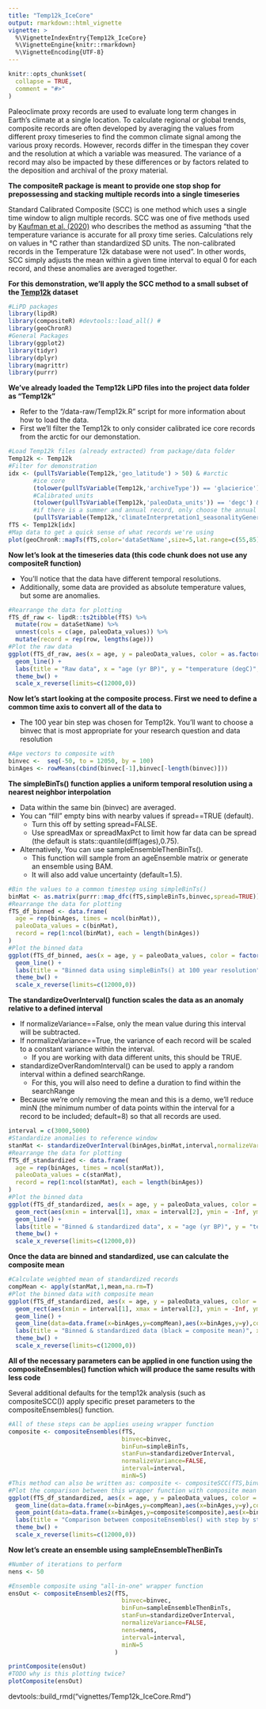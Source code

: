 ```yaml
---
title: "Temp12k_IceCore"
output: rmarkdown::html_vignette
vignette: >
  %\VignetteIndexEntry{Temp12k_IceCore}
  %\VignetteEngine{knitr::rmarkdown}
  %\VignetteEncoding{UTF-8}
---
```


```r
knitr::opts_chunk$set(
  collapse = TRUE,
  comment = "#>"
)
```

Paleoclimate proxy records are used to evaluate long term changes in Earth's climate at a single location. To calculate regional or global trends, composite records are often developed by averaging the values from different proxy timeseries to find the common climate signal among the various proxy records. However, records differ in the timespan they cover and the resolution at which a variable was measured. The variance of a record may also be impacted by these differences or by factors related to the deposition and archival of the proxy material. 

**The compositeR package is meant to provide one stop shop for prepossessing and stacking multiple records into a single timeseries** 

Standard Calibrated Composite (SCC) is one method which uses a single time window to align multiple records. SCC was one of five methods used by [Kaufman et al. (2020)](https://doi.org/10.1038/s41597-020-0530-7) who describes the method as assuming "that the temperature variance is accurate for all proxy time series. Calculations rely on values in °C rather than standardized SD units. The non-calibrated records in the Temperature 12k database were not used". In other words, SCC simply adjusts the mean within a given time interval to equal 0 for each record, and these anomalies are averaged together. 

**For this demonstration, we'll apply the SCC method to a small subset of the [Temp12k](https://lipdverse.org/project/temp12k/) dataset**

```r
#LiPD packages
library(lipdR)
library(compositeR) #devtools::load_all() #
library(geoChronR)
#General Packages
library(ggplot2)
library(tidyr)
library(dplyr)
library(magrittr)
library(purrr)
```

**We've already loaded the Temp12k LiPD files into the project data folder as "Temp12k"**

- Refer to the "/data-raw/Temp12k.R" script for more information about how to load the data.
- First we'll filter the Temp12k to only consider calibrated ice core records from the arctic for our demonstation.

```r
#Load Temp12k files (already extracted) from package/data folder
Temp12k <- Temp12k
#Filter for demonstration
idx <- (pullTsVariable(Temp12k,'geo_latitude') > 50) & #arctic
       #ice core
       (tolower(pullTsVariable(Temp12k,'archiveType')) == 'glacierice') &  
       #Calibrated units
       (tolower(pullTsVariable(Temp12k,'paleoData_units')) == 'degc') & 
       #if there is a summer and annual record, only choose the annual (the summer will be labeled as summer+)
       (pullTsVariable(Temp12k,'climateInterpretation1_seasonalityGeneral') %in% c('annual','summeronly','winteronly')) 
fTS <- Temp12k[idx]
#Map data to get a quick sense of what records we're using
plot(geoChronR::mapTs(fTS,color='dataSetName',size=5,lat.range=c(55,85),lon.range=c(-90,-20)))
```

**Now let's look at the timeseries data (this code chunk does not use any compositeR function)**

- You'll notice that the data have different temporal resolutions. 
- Additionally, some data are provided as absolute temperature values, but some are anomalies.

```r
#Rearrange the data for plotting
fTS_df_raw <- lipdR::ts2tibble(fTS) %>%
  mutate(row = dataSetName) %>%
  unnest(cols = c(age, paleoData_values)) %>%
  mutate(record = rep(row, lengths(age)))
#Plot the raw data
ggplot(fTS_df_raw, aes(x = age, y = paleoData_values, color = as.factor(record))) +
  geom_line() +
  labs(title = "Raw data", x = "age (yr BP)", y = "temperature (degC)", color = "record") +
  theme_bw() +
  scale_x_reverse(limits=c(12000,0))
```

**Now let's start looking at the composite process. First we need to define a common time axis to convert all of the data to**

- The 100 year bin step was chosen for Temp12k. You'll want to choose a binvec that is most appropriate for your research question and data resolution

```r
#Age vectors to composite with
binvec <-  seq(-50, to = 12050, by = 100)
binAges <- rowMeans(cbind(binvec[-1],binvec[-length(binvec)]))
```

**The simpleBinTs() function applies a uniform temporal resolution using a nearest neighbor interpolation**

- Data within the same bin (binvec) are averaged. 
- You can "fill" empty bins with nearby values if spread==TRUE (default). 
  - Turn this off by setting spread=FALSE.  
  - Use spreadMax or spreadMaxPct to limit how far data can be spread (the default is stats::quantile(diff(ages),0.75).
- Alternatively, You can use sampleEnsembleThenBinTs().
  - This function will sample from an ageEnsemble matrix or generate an ensemble using BAM. 
  - It will also add value uncertainty (default=1.5).

```r
#Bin the values to a common timestep using simpleBinTs()
binMat <- as.matrix(purrr::map_dfc(fTS,simpleBinTs,binvec,spread=TRUE))
#Rearrange the data for plotting
fTS_df_binned <- data.frame(
  age = rep(binAges, times = ncol(binMat)),
  paleoData_values = c(binMat),
  record = rep(1:ncol(binMat), each = length(binAges))
)
#Plot the binned data
ggplot(fTS_df_binned, aes(x = age, y = paleoData_values, color = factor(record))) +
  geom_line() +
  labs(title = "Binned data using simpleBinTs() at 100 year resolution", x = "age (yr BP)", y = "temperature (degC)", color = "record") +
  theme_bw() +
  scale_x_reverse(limits=c(12000,0))
```

**The standardizeOverInterval() function scales the data as an anomaly relative to a defined interval**

- If normalizeVariance==False, only the mean value during this interval will be subtracted. 
- If normalizeVariance==True, the variance of each record will be scaled to a constant variance within the interval. 
  - If you are working with data different units, this should be TRUE.
- standardizeOverRandomInterval() can be used to apply a random interval within a defined searchRange.
  - For this, you will also need to define a duration to find within the searchRange
- Because we're only removing the mean and this is a demo, we'll reduce minN (the minimum number of data points within the interval for a record to be included; default=8) so that all records are used.

```r
interval = c(3000,5000)
#Standardize anomalies to reference window
stanMat <- standardizeOverInterval(binAges,binMat,interval,normalizeVariance=FALSE,minN=5)
#Rearrange the data for plotting
fTS_df_standardized <- data.frame(
  age = rep(binAges, times = ncol(stanMat)),
  paleoData_values = c(stanMat),
  record = rep(1:ncol(stanMat), each = length(binAges))
)
#Plot the binned data
ggplot(fTS_df_standardized, aes(x = age, y = paleoData_values, color = factor(record))) +
  geom_rect(aes(xmin = interval[1], xmax = interval[2], ymin = -Inf, ymax = Inf), alpha = 0.01, fill="lightgrey", inherit.aes = FALSE) + 
  geom_line() +
  labs(title = "Binned & standardized data", x = "age (yr BP)", y = "temperature (degC)", color = "record") +
  theme_bw() +
  scale_x_reverse(limits=c(12000,0))
```


**Once the data are binned and standardized, use can calculate the composite mean**

```r
#Calculate weighted mean of standardized records
compMean <- apply(stanMat,1,mean,na.rm=T)
#Plot the binned data with composite mean
ggplot(fTS_df_standardized, aes(x = age, y = paleoData_values, color = factor(record))) +
  geom_rect(aes(xmin = interval[1], xmax = interval[2], ymin = -Inf, ymax = Inf), alpha = 0.01, fill="lightgrey", inherit.aes = FALSE) + 
  geom_line() +
  geom_line(data=data.frame(x=binAges,y=compMean),aes(x=binAges,y=y),color='black',size=2)+
  labs(title = "Binned & standardized data (black = composite mean)", x = "age (yr BP)", y = "temperature (degC)", color = "record") +
  theme_bw() +
  scale_x_reverse(limits=c(12000,0))
```

**All of the necessary parameters can be applied in one function using the compositeEnsembles() function which will produce the same results with less code**

Several additional defaults for the temp12k analysis (such as compositeSCC()) apply specific preset parameters to the compositeEnsembles() function. 

```r
#All of these steps can be applies useing wrapper function
composite <- compositeEnsembles(fTS,
                                binvec=binvec,
                                binFun=simpleBinTs,
                                stanFun=standardizeOverInterval,
                                normalizeVariance=FALSE,
                                interval=interval,
                                minN=5)
#This method can also be written as: composite <- compositeSCC(fTS,binvec,binFun=simpleBinTs,minN=5)
#Plot the comparison between this wrapper function with composite mean
ggplot(fTS_df_standardized, aes(x = age, y = paleoData_values, color = factor(record))) +
  geom_line(data=data.frame(x=binAges,y=compMean),aes(x=binAges,y=y),color='black',size=1)+
  geom_point(data=data.frame(x=binAges,y=composite$composite),aes(x=binAges,y=y),color='red',size=1)+
  labs(title = "Comparison between compositeEnsembles() with step by step analysis", x = "age (yr BP)", y = "temperature (degC)", color = "record") +
  theme_bw() +
  scale_x_reverse(limits=c(12000,0))
```

**Now let's create an ensemble using sampleEnsembleThenBinTs**

```r
#Number of iterations to perform
nens <- 50

#Ensemble composite using "all-in-one" wrapper function
ensOut <- compositeEnsembles2(fTS,
                                binvec=binvec,
                                binFun=sampleEnsembleThenBinTs,
                                stanFun=standardizeOverInterval,
                                normalizeVariance=FALSE,
                                nens=nens,
                                interval=interval,
                                minN=5
                              )

printComposite(ensOut)
#TODO why is this plotting twice?
plotComposite(ensOut)
```


devtools::build_rmd("vignettes/Temp12k_IceCore.Rmd")



